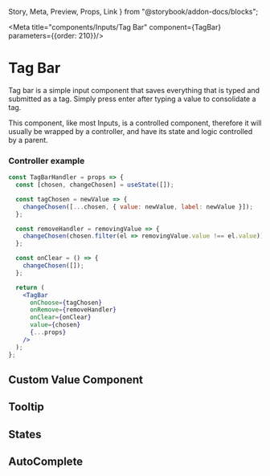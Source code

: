   Story,
  Meta,
  Preview,
  Props,
  Link
} from "@storybook/addon-docs/blocks";

<Meta title="components/Inputs/Tag Bar" component={TagBar} parameters={{order: 210}}/>

# Tag Bar

<Preview withSource="none">
  <Story name="Simple">
    <TagBarHandler />
  </Story>
</Preview>

Tag bar is a simple input component that saves everything that is typed and submitted as a tag. Simply press enter after typing a value to consolidate a tag.

This component, like most Inputs, is a controlled component, therefore it will usually be wrapped
by a controller, and have its state and logic controlled by a parent.

### Controller example

```jsx
const TagBarHandler = props => {
  const [chosen, changeChosen] = useState([]);

  const tagChosen = newValue => {
    changeChosen([...chosen, { value: newValue, label: newValue }]);
  };

  const removeHandler = removingValue => {
    changeChosen(chosen.filter(el => removingValue.value !== el.value));
  };

  const onClear = () => {
    changeChosen([]);
  };

  return (
    <TagBar
      onChoose={tagChosen}
      onRemove={removeHandler}
      onClear={onClear}
      value={chosen}
      {...props}
    />
  );
};

```

## Custom Value Component

<Preview>
  <Story name="Custom Value Component">
    <TagBarHandler CustomValue={CustomTag} style={{ minHeight: '40px' }} />
  </Story>
</Preview>

## Tooltip

<Preview>
  <Story name="Tooltip">
    <TagBarHandler tooltip="Info info!"
    />
  </Story>
</Preview>

## States

<Preview>
  <Story name="Disabled">
    <Box style={{ width: '100%'}} align="center">
      <TagBarHandler disabled />
      <TagBarHandler errorMessage="Something's afoot!" />
    </Box>
  </Story>
</Preview>

## AutoComplete
<Preview>
  <Story name="Autocomplete">
    <TagBarHandler autocompleteList={['One', 'Two', 'Three', 'Four', 'Five']} />
  </Story>
</Preview>

<Props of={TagBar} />
